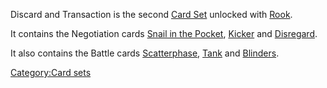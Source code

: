 Discard and Transaction is the second [[Card Sets|Card Set]] unlocked with [[Rook]].

It contains the Negotiation cards [[Snail in the Pocket]], [[Kicker]] and [[Disregard]].

It also contains the Battle cards [[Scatterphase]], [[Tank]] and [[Blinders]].
[[Category:Card sets]]